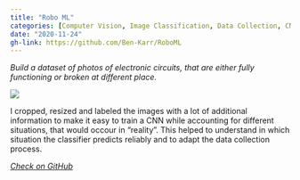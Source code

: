 ```yaml
---
title: "Robo ML"
categories: [Computer Vision, Image Classification, Data Collection, CNNs, fastai]
date: "2020-11-24"
gh-link: https://github.com/Ben-Karr/RoboML
---
```

::::: {.content-frame}
_Build a dataset of photos of electronic circuits, that are either fully functioning or broken at different place._

[![](../assets/RoboML_example.JPG)]({{< meta gh-link >}})

I cropped, resized and labeled the images with a lot of additional information to make it easy to train a CNN while accounting for different situations, that would occour in “reality”. This helped to understand in which situation the classifier predicts reliably and to adapt the data collection process.

:::::

<div class="gh-footer">
<i class="bi bi-github">
<a href="{{< meta gh-link >}}" class="gh-link">
Check on GitHub
</a>
</i>
</div>